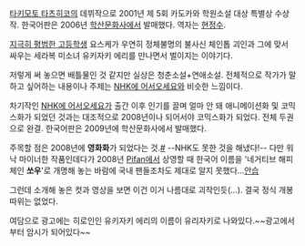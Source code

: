 [[타키모토 타츠히코]]의 데뷔작으로 2001년 제 5회 카도카와 학원소설 대상 특별상 수상작.
한국어판은 2006년 [[학산문화사]]에서 발매했다. 역자는 [[현정수]].

[[지극히 평범한 고등학생]] 요스케가 우연히 정체불명의 불사신 체인톱 괴인과 그에 맞서 싸우는 세라복 미소녀 유키자키 에리를 만나면서 벌이지는 이야기다.

저렇게 써 놓으면 배틀물인 것 같지만 실상은 청춘소설+연애소설. 전체적으로 작가가 말하고 싶어하는 내용이나 주제는 [[NHK에 어서오세요]]와 비슷한 느낌이다.

차기작인 [[NHK에 어서오세요]]가 출간 이후 인기를 끌며 얼마 안 돼 애니메이션화 및 코믹스화가 되었던 것과는 대조적으로 2008년이나 되어서야 코믹스화가 되었다. 전체 두권으로 완결. 한국어판은 2009년에 학산문화사에서 발매했다.

주목할 점은 2008년에 '''영화화'''가 되었다는 것.[http://movie.naver.com/movie/bi/mi/basic.nhn?code=69540 #] --NHK도 못한 것을 해냈다!-- 다만 워낙 마이너한 작품인데다가 2008년 [[Pifan]]에서 상영할 때 한국어 이름을 '네거티브 해피 체인 '''쏘우''''로 개명해 놓는 바람에 국내 팬들조차도 제대로 알지 못했다...[[안습]]

그런데 소개해 놓은 컷과 영상을 보면 이건 이거 나름대로 괴작인듯(…). 결국 정식 개봉 따위는 없었다.

여담으로 광고에는 히로인인 유키자키 에리의 이름이 유리자키로 나와있다.~~광고에서부터 암시가 되어있다~~


